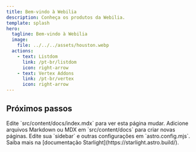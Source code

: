 ```yaml
---
title: Bem-vindo à Webilia
description: Conheça os produtos da Webilia.
template: splash
hero:
  tagline: Bem-vindo à Webilia
  image:
    file: ../../../assets/houston.webp
  actions:
    - text: Listdom
      link: /pt-br/listdom
      icon: right-arrow
    - text: Vertex Addons
      link: /pt-br/vertex
      icon: right-arrow
---
```



## Próximos passos

<CardGrid stagger>
        <Card title="Atualizar conteúdo" icon="pencil">
                Edite `src/content/docs/index.mdx` para ver esta página mudar.
        </Card>
        <Card title="Adicionar novo conteúdo" icon="add-document">
                Adicione arquivos Markdown ou MDX em `src/content/docs` para criar novas páginas.
        </Card>
        <Card title="Configurar seu site" icon="setting">
                Edite sua `sidebar` e outras configurações em `astro.config.mjs`.
        </Card>
        <Card title="Ler a documentação" icon="open-book">
                Saiba mais na [documentação Starlight](https://starlight.astro.build/).
        </Card>
</CardGrid>

